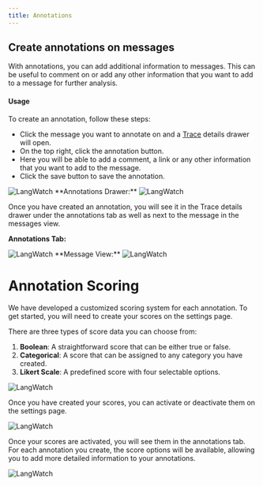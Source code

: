 ```yaml
---
title: Annotations
---
```


## Create annotations on messages

With annotations, you can add additional information to messages. This can be useful to comment on or add any other information that you want to add to a message for further analysis.

#### Usage

To create an annotation, follow these steps:

- Click the message you want to annotate on and a [Trace](/concepts#traces) details drawer will open.
- On the top right, click the annotation button.
- Here you will be able to add a comment, a link or any other information that you want to add to the message.
- Click the save button to save the annotation.

<img className="block" src="/images/annotations-trace.png" alt="LangWatch" />
**Annotations Drawer:**
<img className="block" src="/images/annotations-drawer.png" alt="LangWatch" />

Once you have created an annotation, you will see it in the Trace details drawer under the annotations tab as well as next to the message in the messages view.

**Annotations Tab:**

<img className="block" src="/images/annotations-tab.png" alt="LangWatch" />
**Message View:**
<img className="block" src="/images/annotations-messages.png" alt="LangWatch" />

# Annotation Scoring

We have developed a customized scoring system for each annotation. To get started, you will need to create your scores on the settings page.

There are three types of score data you can choose from:

1) **Boolean**: A straightforward score that can be either true or false.
2) **Categorical**: A score that can be assigned to any category you have created.
3) **Likert Scale**: A predefined score with four selectable options.


<img className="block" src="/images/annotation-add-score.png" alt="LangWatch" />

Once you have created your scores, you can activate or deactivate them on the settings page.

<img className="block" src="/images/annotation-view-scores.png" alt="LangWatch" />

Once your scores are activated, you will see them in the annotations tab. For each annotation you create, the score options will be available, allowing you to add more detailed information to your annotations.

<img className="block" src="/images/annotation-add.png" alt="LangWatch" />
